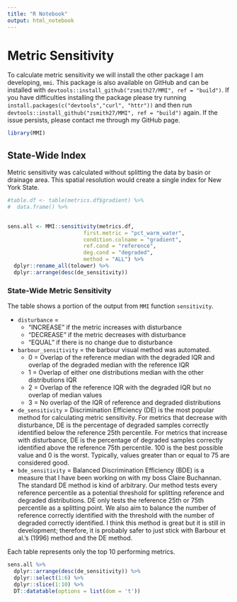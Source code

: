 ```yaml
---
title: "R Notebook"
output: html_notebook
---
```


# Metric Sensitivity

To calculate metric sensitivity we will install the other package I 
am developing, `mmi`. This package is also available on GitHub and can be 
installed with `devtools::install_github("zsmith27/MMI", ref = "build")`.
If you have difficulties installing the package please try running 
`install.packages(c("devtools","curl", "httr"))` and then run 
`devtools::install_github("zsmith27/MMI", ref = "build")` again. If 
the issue persists, please contact me through my GitHub page.
```r
library(MMI)
```

## State-Wide Index

Metric sensitivity was calculated without splitting the data by basin or drainage area. 
This spatial resolution would create a single index for New York State. 
```r
#table.df <- table(metrics.df$gradient) %>% 
#  data.frame() %>% 
  
```

```r
sens.all <- MMI::sensitivity(metrics.df,
                        first.metric = "pct_warm_water",
                        condition.colname = "gradient",
                        ref.cond = "reference",
                        deg.cond = "degraded",
                        method = "ALL") %>% 
  dplyr::rename_all(tolower) %>% 
  dplyr::arrange(desc(de_sensitivity))
```

### State-Wide Metric Sensitivity

The table shows a portion of the output from `MMI` function `sensitivity`. 

* `disturbance` =
    + "INCREASE" if the metric increases with disturbance
    + "DECREASE" if the metric decreases with disturbance
    + "EQUAL" if there is no change due to disturbance
* `barbour_sensitivity` = the barbour visual method was automated.
    + 0 = Overlap of the reference median with the degraded IQR and overlap of the degraded median with the reference IQR
    + 1 = Overlap of either one distributions median with the other distributions IQR
    + 2 = Overlap of the reference IQR with the degraded IQR but no overlap of median values
    + 3 = No overlap of the IQR of reference and degraded distributions
* `de_sensitivity` = Discrimination Efficiency (DE) is the most popular method for calculating metric sensitivity. For metrics that decrease with disturbance, DE is the percentage of degraded samples correctly identified below the reference 25th percentile. For metrics that increase with disturbance, DE is the percentage of degraded samples correctly identified above the reference 75th percentile. 100 is the best possible value and 0 is the worst. Typically, values greater than or equal to 75 are considered good.
* `bde_sensitivity` = Balanced Discrimination Efficiency (BDE) is a measure that I have been working on with my boss Claire Buchannan. The standard DE method is kind of arbitrary. Our method tests every reference percentile as a potential threshold for splitting reference and degraded distributions. DE only tests the reference 25th or 75th percentile as a splitting point.  We also aim to balance the number of reference correctly identified with the threshold with the number of degraded correctly identified.  I think this method is great but it is still in development; therefore, it is probably safer to just stick with Barbour et al.'s (1996) method and the DE method.

Each table represents only the top 10 performing metrics.
```r
sens.all %>% 
  dplyr::arrange(desc(de_sensitivity)) %>% 
  dplyr::select(1:6) %>% 
  dplyr::slice(1:10) %>% 
  DT::datatable(options = list(dom = 't'))
```
